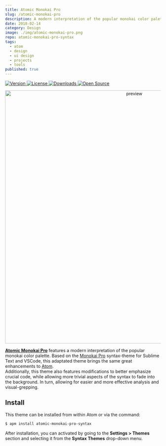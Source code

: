 ```yaml
---
title: Atomic Monokai Pro
slug: /atomic-monokai-pro
description: A modern interpretation of the popular monokai color palette.
date: 2018-02-14
category: Design
image: ./img/atomic-monokai-pro.png
repo: atomic-monokai-pro-syntax
tags:
  - atom
  - design
  - ui design
  - projects
  - tools
published: true
---
```


<p className='badges'>
  <a href='https://atom.io/themes/atomic-monokai-pro-syntax'>
    <img src='https://img.shields.io/apm/v/atomic-monokai-pro-syntax.svg?' alt='Version' />
  </a>
  <a href='https://opensource.org/licenses/MIT'>
    <img src='https://img.shields.io/apm/l/atomic-monokai-pro-syntax.svg?' alt='License' />
  </a>
  <a href='https://atom.io/themes/atomic-monokai-pro-syntax'>
    <img src='https://img.shields.io/apm/dm/atomic-monokai-pro-syntax.svg?maxAge=2592000?' alt='Downloads' />
  </a>
  <a href='https://atom.io/themes/atomic-monokai-pro-syntax'>
    <img src='https://badges.frapsoft.com/os/v1/open-source.svg?v=103' alt='Open Source' />
  </a>
</p>  

<p align='center'>
  <img src='https://user-images.githubusercontent.com/16360374/59972291-4421f600-9541-11e9-8a85-fbcd41637eaf.png' alt='preview' width='820'/>
</p>  

[**Atomic Monokai Pro**](https://atom.io/themes/atomic-monokai-pro-syntax) features a modern interpretation of the popular monokai color palette. Based on the [Monokai Pro](https://www.monokai.pro/) syntax-theme for Sublime Text and VSCode, this adaptated theme brings the same great enhancements to [Atom](https://atom.io).  
Additionally, this theme also features modifications to better emphasize crucial code, while allowing more trivial aspects of the syntax to fade into the background. In turn, allowing for easier and more effective analysis and visual-grepping.  


## Install

This theme can be installed from within Atom or via the command: 
```bash
$ apm install atomic-monokai-pro-syntax 
```
After installation, you can activated by going to the **Settings > Themes** section and selecting it from the **Syntax Themes** drop-down menu.  

<br/>

